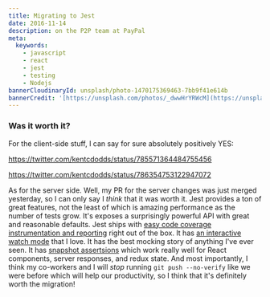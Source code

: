 ```yaml
---
title: Migrating to Jest
date: 2016-11-14
description: on the P2P team at PayPal
meta:
  keywords:
    - javascript
    - react
    - jest
    - testing
    - Nodejs
bannerCloudinaryId: unsplash/photo-1470175369463-7bb9f41e614b
bannerCredit: '[https://unsplash.com/photos/_dwwHrYRWcM](https://unsplash.com/photos/_dwwHrYRWcM)'
---
```


### Was it worth it?

For the client-side stuff, I can say for sure absolutely positively YES:

https://twitter.com/kentcdodds/status/785571364484755456

https://twitter.com/kentcdodds/status/786354753122947072

As for the server side. Well, my PR for the server changes was just merged
yesterday, so I can only say I _think_ that it was worth it. Jest provides a ton
of great features, not the least of which is amazing performance as the number
of tests grow. It's exposes a surprisingly powerful API with great and
reasonable defaults. Jest ships with
[easy code coverage instrumentation and reporting](https://egghead.io/lessons/javascript-track-project-code-coverage-with-jest?pl=testing-javascript-with-jest-a36c4074)
right out of the box. It has
[an interactive watch mode](https://egghead.io/lessons/javascript-use-jest-s-interactive-watch-mode?pl=testing-javascript-with-jest-a36c4074)
that I love. It has the best mocking story of anything I've ever seen. It has
[snapshot assertsions](https://egghead.io/lessons/javascript-use-jest-s-snapshot-testing-feature?pl=testing-javascript-with-jest-a36c4074)
which work really well for React components, server responses, and redux state.
And most importantly, I think my co-workers and I will _stop_ running
`git push --no-verify` like we were before which will help our productivity, so
I think that it's definitely worth the migration!
